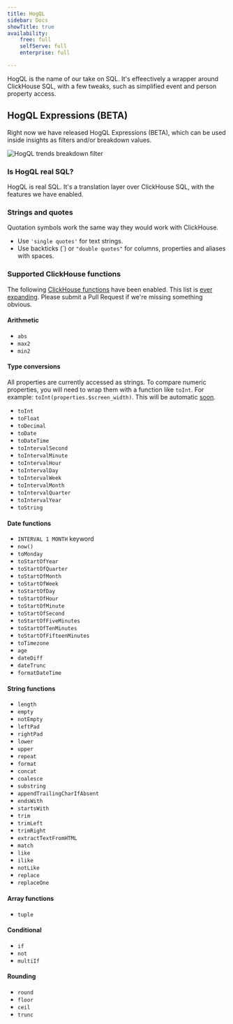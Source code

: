 ```yaml
---
title: HogQL
sidebar: Docs
showTitle: true
availability:
    free: full
    selfServe: full
    enterprise: full

---
```


HogQL is the name of our take on SQL. It's effeectively a wrapper around ClickHouse SQL, with a few tweaks, such as simplified event and person property access.

## HogQL Expressions (BETA)

Right now we have released HogQL Expressions (BETA), which can be used inside insights as filters and/or breakdown values.

![HogQL trends breakdown filter](../../images/features/hogql/trends-breakdown.png)

### Is HogQL real SQL?

HogQL is real SQL. It's a translation layer over ClickHouse SQL, with the features we have enabled. 

### Strings and quotes

Quotation symbols work the same way they would work with ClickHouse.

- Use `'single quotes'` for text strings.
- Use backticks (\`) or `"double quotes"` for columns, properties and aliases with spaces.

### Supported ClickHouse functions

The following [ClickHouse functions](https://clickhouse.com/docs/en/sql-reference/functions/) have been enabled. This list is [ever expanding](https://github.com/posthog/posthog/blob/master/posthog/hogql/constants.py). Please submit a Pull Request if we're missing something obvious.

#### Arithmetic
- `abs`
- `max2`
- `min2`

#### Type conversions

All properties are currently accessed as strings. To compare numeric properties, you will need to wrap them with a function like `toInt`. For example: `toInt(properties.$screen_width)`. This will be automatic [soon](https://github.com/PostHog/meta/issues/81).

- `toInt`
- `toFloat`
- `toDecimal`
- `toDate`
- `toDateTime`
- `toIntervalSecond`
- `toIntervalMinute`
- `toIntervalHour`
- `toIntervalDay`
- `toIntervalWeek`
- `toIntervalMonth`
- `toIntervalQuarter`
- `toIntervalYear`
- `toString`

#### Date functions
- `INTERVAL 1 MONTH` keyword
- `now()`
- `toMonday`
- `toStartOfYear`
- `toStartOfQuarter`
- `toStartOfMonth`
- `toStartOfWeek`
- `toStartOfDay`
- `toStartOfHour`
- `toStartOfMinute`
- `toStartOfSecond`
- `toStartOfFiveMinutes`
- `toStartOfTenMinutes`
- `toStartOfFifteenMinutes`
- `toTimezone`
- `age`
- `dateDiff`
- `dateTrunc`
- `formatDateTime`

#### String functions
- `length`
- `empty`
- `notEmpty`
- `leftPad`
- `rightPad`
- `lower`
- `upper`
- `repeat`
- `format`
- `concat`
- `coalesce`
- `substring`
- `appendTrailingCharIfAbsent`
- `endsWith`
- `startsWith`
- `trim`
- `trimLeft`
- `trimRight`
- `extractTextFromHTML`
- `match`
- `like`
- `ilike`
- `notLike`
- `replace`
- `replaceOne`

#### Array functions
- `tuple`

#### Conditional
- `if`
- `not`
- `multiIf`

#### Rounding
- `round`
- `floor`
- `ceil`
- `trunc`
